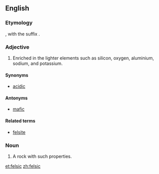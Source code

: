 ==English==

===Etymology===

{{blend|feldspar|silica|lang=en}}, with the suffix {{term|-ic|lang=en}}.

===Adjective===
{{en-adj}}

# {{context|mineralogy|lang=en}} Enriched in the lighter elements such as silicon, oxygen, aluminium, sodium, and potassium.

====Synonyms====
* [[acidic]]

====Antonyms====
* [[mafic]]

====Related terms====
* [[felsite]]

===Noun===
{{en-noun}}

# A rock with such properties.

[[et:felsic]]
[[zh:felsic]]